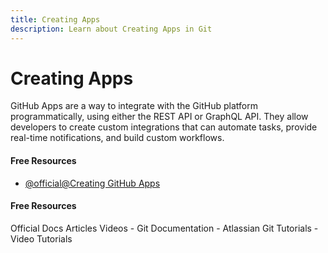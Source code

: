 ```yaml
---
title: Creating Apps
description: Learn about Creating Apps in Git
---
```


# Creating Apps

GitHub Apps are a way to integrate with the GitHub platform programmatically, using either the REST API or GraphQL API. They allow developers to create custom integrations that can automate tasks, provide real-time notifications, and build custom workflows.

#### Free Resources

- [@official@Creating GitHub Apps](https://docs.github.com/en/apps/creating-github-apps)

#### Free Resources

<Tabs defaultValue="official">
<TabsList>
<TabsTrigger value="official">Official Docs</TabsTrigger>
<TabsTrigger value="article">Articles</TabsTrigger>
<TabsTrigger value="video">Videos</TabsTrigger>
</TabsList>

<TabsContent value="official">
- <Link href="https://git-scm.com/docs">Git Documentation</Link>
</TabsContent>
<TabsContent value="article">
- <Link href="https://www.atlassian.com/git/tutorials">Atlassian Git Tutorials</Link>
</TabsContent>
<TabsContent value="video">
- <Link href="https://www.youtube.com/results?search_query=git+creating-apps+tutorial">Video Tutorials</Link>
</TabsContent>
</Tabs>
